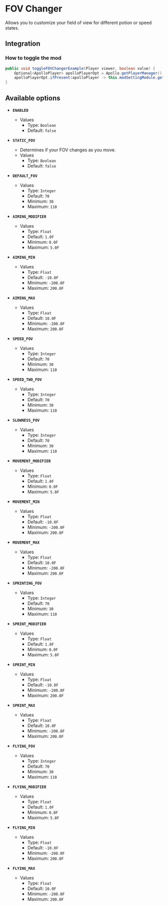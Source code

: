 # FOV Changer

Allows you to customize your field of view for different potion or speed states.

## Integration

### How to toggle the mod

```java
public void toggleFOVChangerExample(Player viewer, boolean value) {
    Optional<ApolloPlayer> apolloPlayerOpt = Apollo.getPlayerManager().getPlayer(viewer.getUniqueId());
    apolloPlayerOpt.ifPresent(apolloPlayer -> this.modSettingModule.getOptions().set(apolloPlayer, ModFov.ENABLED, value));
}
```

## Available options

- __`ENABLED`__
    - Values
        - Type: `Boolean`
        - Default: `false`

- __`STATIC_FOV`__
    - Determines if your FOV changes as you move.
    - Values
        - Type: `Boolean`
        - Default: `false`

- __`DEFAULT_FOV`__
    - Values
        - Type: `Integer`
        - Default: `70`
        - Minimum: `30`
        - Maximum: `110`

- __`AIMING_MODIFIER`__
    - Values
        - Type: `Float`
        - Default: `1.0F`
        - Minimum: `0.0F`
        - Maximum: `5.0F`

- __`AIMING_MIN`__
    - Values
        - Type: `Float`
        - Default: `-10.0F`
        - Minimum: `-200.0F`
        - Maximum: `200.0F`

- __`AIMING_MAX`__
    - Values
        - Type: `Float`
        - Default: `10.0F`
        - Minimum: `-200.0F`
        - Maximum: `200.0F`

- __`SPEED_FOV`__
    - Values
        - Type: `Integer`
        - Default: `70`
        - Minimum: `30`
        - Maximum: `110`

- __`SPEED_TWO_FOV`__
    - Values
        - Type: `Integer`
        - Default: `70`
        - Minimum: `30`
        - Maximum: `110`

- __`SLOWNESS_FOV`__
    - Values
        - Type: `Integer`
        - Default: `70`
        - Minimum: `30`
        - Maximum: `110`

- __`MOVEMENT_MODIFIER`__
    - Values
        - Type: `Float`
        - Default: `1.0F`
        - Minimum: `0.0F`
        - Maximum: `5.0F`

- __`MOVEMENT_MIN`__
    - Values
        - Type: `Float`
        - Default: `-10.0F`
        - Minimum: `-200.0F`
        - Maximum: `200.0F`

- __`MOVEMENT_MAX`__
    - Values
        - Type: `Float`
        - Default: `10.0F`
        - Minimum: `-200.0F`
        - Maximum: `200.0F`

- __`SPRINTING_FOV`__
    - Values
        - Type: `Integer`
        - Default: `70`
        - Minimum: `30`
        - Maximum: `110`

- __`SPRINT_MODIFIER`__
    - Values
        - Type: `Float`
        - Default: `1.0F`
        - Minimum: `0.0F`
        - Maximum: `5.0F`

- __`SPRINT_MIN`__
    - Values
        - Type: `Float`
        - Default: `-10.0F`
        - Minimum: `-200.0F`
        - Maximum: `200.0F`

- __`SPRINT_MAX`__
    - Values
        - Type: `Float`
        - Default: `10.0F`
        - Minimum: `-200.0F`
        - Maximum: `200.0F`

- __`FLYING_FOV`__
    - Values
        - Type: `Integer`
        - Default: `70`
        - Minimum: `30`
        - Maximum: `110`

- __`FLYING_MODIFIER`__
    - Values
        - Type: `Float`
        - Default: `1.0F`
        - Minimum: `0.0F`
        - Maximum: `5.0F`

- __`FLYING_MIN`__
    - Values
        - Type: `Float`
        - Default: `-10.0F`
        - Minimum: `-200.0F`
        - Maximum: `200.0F`

- __`FLYING_MAX`__
    - Values
        - Type: `Float`
        - Default: `10.0F`
        - Minimum: `-200.0F`
        - Maximum: `200.0F`

